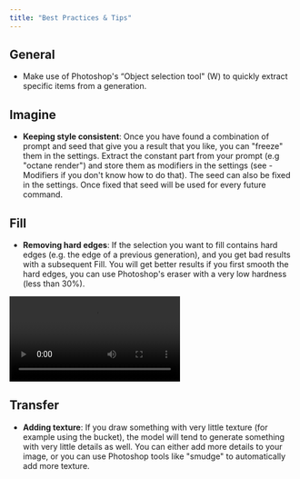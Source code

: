 ```yaml
---
title: "Best Practices & Tips"
---
```


## General

- Make use of Photoshop's “Object selection tool" (W) to quickly extract
  specific items from a generation.

## Imagine

- **Keeping style consistent**: Once you have found a combination of prompt and
  seed that give you a result that you like, you can "freeze" them in the
  settings. Extract the constant part from your prompt (e.g "octane render") and
  store them as modifiers in the settings (see - Modifiers if you don't know how
  to do that). The seed can also be fixed in the settings. Once fixed that seed
  will be used for every future command.

## Fill

- **Removing hard edges**: If the selection you want to fill contains hard edges
  (e.g. the edge of a previous generation), and you get bad results with a
  subsequent Fill. You will get better results if you first smooth the hard
  edges, you can use Photoshop's eraser with a very low hardness (less than
  30%).

<video className="w-full h-96" controls>
  <source
    src="https://res.cloudinary.com/mintlify/video/upload/v1667548120/Customers/AlpacaML/best-practice-tips_l8jwix.mp4"
    type="video/mp4"
  />
</video>

## Transfer

- **Adding texture**: If you draw something with very little texture (for
  example using the bucket), the model will tend to generate something with very
  little details as well. You can either add more details to your image, or you
  can use Photoshop tools like "smudge" to automatically add more texture.
